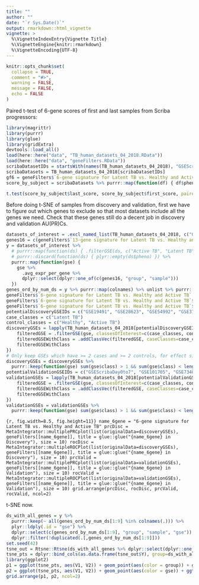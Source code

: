 ```yaml
---
title: ""
author: ""
date: "`r Sys.Date()`"
output: rmarkdown::html_vignette
vignette: >
  %\VignetteIndexEntry{Vignette Title}
  %\VignetteEngine{knitr::rmarkdown}
  %\VignetteEncoding{UTF-8}
---
```


```r
knitr::opts_chunk$set(
  collapse = TRUE,
  comment = "#>",
  warning = FALSE,
  message = FALSE,
  echo = FALSE
)
```

Paired t-test of 6-gene scores of first and last samples from Scriba progressors:

```r
library(magrittr)
library(purrr)
library(glue)
library(gridExtra)
devtools::load_all()
load(here::here("data", "TB_human_datasets_04_2018.RData"))
load(here::here("data", "geneFilters.RData"))
scribaDatasetIDs = startsWith(names(TB_human_datasets_04_2018), "GSEScriba")
scribaDatasets = TB_human_datasets_04_2018[scribaDatasetIDs]
gf6 = geneFilters$`6-gene signature for Latent TB vs. Healthy and Active TB`
score_by_subject = scribaDatasets %>% purrr::map(function(df) { df$pheno$score6 = MetaIntegrator::calculateScore(gf6, df); df$pheno}) %>% dplyr::bind_rows(.id = "id") %>% dplyr::filter(group == "Progressor") %>% dplyr::arrange(.first_num_in_string(id)) %>% dplyr::group_by(Subject) %>% dplyr::summarize(first_score = dplyr::last(score6), last_score = dplyr::first(score6))
```

```r
t.test(score_by_subject$last_score, score_by_subject$first_score, paired = TRUE)
```

Before doing t-SNE of samples from discovery and validation, first we have to figure out which genes to exclude so that most datasets include all the genes we need. Check that these genes still do a decent job in discovery and validation AU(PR)Cs.

```r
datasets_of_interest = .excl_named_list(TB_human_datasets_04_2018, c("GSE41055", "GSE39939", "GSE62525"))
genes16 = c(geneFilters$`13-gene signature for Latent TB vs. Healthy and Active TB`$posGeneNames, geneFilters$`13-gene signature for Latent TB vs. Healthy and Active TB`$negGeneNames, geneFilters$`3-gene signature for Active TB vs. Latent TB, Healthy and Other Disease`$posGeneNames, geneFilters$`3-gene signature for Active TB vs. Latent TB, Healthy and Other Disease`$negGeneNames)
y = datasets_of_interest %>%
  # purrr::map(function(ds) { .filterGSE(ds, c("Active TB", "Latent TB", "Healthy")) }) %>%
  # purrr::discard(function(ds) { plyr::empty(ds$pheno) }) %>%
  purrr::map(function(gse) {
    gse %>%
      .avg_expr_per_gene %>%
      dplyr::select(dplyr::one_of(c(genes16, "group", "sample")))
  })
genes_ord_by_num_ds = y %>% purrr::map(colnames) %>% unlist %>% purrr::keep(~ . %in% genes16) %>% table %>% sort(decreasing=TRUE) %>% head(n=16) %>% names
geneFilters$`6-gene signature for Latent TB vs. Healthy and Active TB` = geneFilters$`13-gene signature for Latent TB vs. Healthy and Active TB`
geneFilters$`6-gene signature for Latent TB vs. Healthy and Active TB`$posGeneNames = geneFilters$`6-gene signature for Latent TB vs. Healthy and Active TB`$posGeneNames %>% purrr::keep(~ . %in% genes_ord_by_num_ds[1:9])
geneFilters$`6-gene signature for Latent TB vs. Healthy and Active TB`$negGeneNames = geneFilters$`6-gene signature for Latent TB vs. Healthy and Active TB`$negGeneNames %>% purrr::keep(~ . %in% genes_ord_by_num_ds[1:9])
potentialDiscoveryGSEIDs = c("GSE19491", "GSE28623", "GSE54992", "GSE37250", "GSE39939.noCultureNeg", "GSE39940")
case_classes = c("Latent TB")
control_classes = c("Healthy", "Active TB")
discoveryGSEs = lapply(TB_human_datasets_04_2018[potentialDiscoveryGSEIDs], function(gse) {
    filteredGSE = .filterGSE(gse, classesOfInterest=c(case_classes, control_classes))
    filteredGSEWithClass = .addClassVec(filteredGSE, caseClasses=case_classes)
    filteredGSEWithClass
})
# Only keep GSEs which have >= 2 cases and >= 2 controls, for effect size (Hedges' g) to be well-defined.
discoveryGSEs = discoveryGSEs %>%
  purrr::keep(function(gse) sum(gse$class) > 1 && sum(gse$class) < length(gse$class)-1)
potentialValidationGSEIDs = c("GSEScribaDay0to7", "GSE101705", "GSE73408", "GSE69581")
validationGSEs = lapply(TB_human_datasets_04_2018[potentialValidationGSEIDs], function(gse) {
    filteredGSE = .filterGSE(gse, classesOfInterest=c(case_classes, control_classes))
    filteredGSEWithClass = .addClassVec(filteredGSE, caseClasses=case_classes)
    filteredGSEWithClass
})
validationGSEs = validationGSEs %>%
  purrr::keep(function(gse) sum(gse$class) > 1 && sum(gse$class) < length(gse$class)-1)
```

```{r, fig.width=8.5, fig.height=11}}
name_6gene = "6-gene signature for Latent TB vs. Healthy and Active TB"
prcDisc = MetaIntegrator::multiplePRCplot(list(originalData=discoveryGSEs), geneFilters[[name_6gene]], title = glue::glue("{name_6gene} in Discovery"), size = 10)
rocDisc = MetaIntegrator::multipleROCPlot(list(originalData=discoveryGSEs), geneFilters[[name_6gene]], title = glue::glue("{name_6gene} in Discovery"), size = 10)
prcValid = MetaIntegrator::multiplePRCplot(list(originalData=validationGSEs), geneFilters[[name_6gene]], title = glue::glue("{name_6gene} in Validation"), size = 10)
rocValid = MetaIntegrator::multipleROCPlot(list(originalData=validationGSEs), geneFilters[[name_6gene]], title = glue::glue("{name_6gene} in Validation"), size = 10)
grid.arrange(prcDisc, rocDisc, prcValid, rocValid, ncol=2)
```

t-SNE now.

```r
ds_with_all_genes = y %>%
  purrr::keep(~ all(genes_ord_by_num_ds[1:9] %in% colnames(.))) %>%
  plyr::ldply(.id = "gse") %>%
  dplyr::select(c(genes_ord_by_num_ds[1:9], "group", "sample", "gse")) %>%
  dplyr::filter(!duplicated(.[,genes_ord_by_num_ds[1:9]]))
set.seed(42)
tsne_out = Rtsne::Rtsne(ds_with_all_genes %>% dplyr::select(dplyr::one_of(genes_ord_by_num_ds[1:9])))
tsne_pts = dplyr::bind_cols(as.data.frame(tsne_out$Y), group=ds_with_all_genes$group, gse=ds_with_all_genes$gse)
library(ggplot2)
p1 = ggplot(tsne_pts, aes(V1, V2)) + geom_point(aes(color = group)) + ggtitle(glue::glue("t-SNE of {nrow(tsne_pts)} samples by {glue::collapse(genes_ord_by_num_ds[1:9], sep=', ', last=' and ')}")) + theme(plot.title = element_text(size = 10))
p2 = ggplot(tsne_pts, aes(V1, V2)) + geom_point(aes(color = gse)) + ggtitle(glue::glue("t-SNE of {nrow(tsne_pts)} samples by {glue::collapse(genes_ord_by_num_ds[1:9], sep=', ', last=' and ')}")) + theme(plot.title = element_text(size = 10))
grid.arrange(p1, p2, ncol=2)
```
